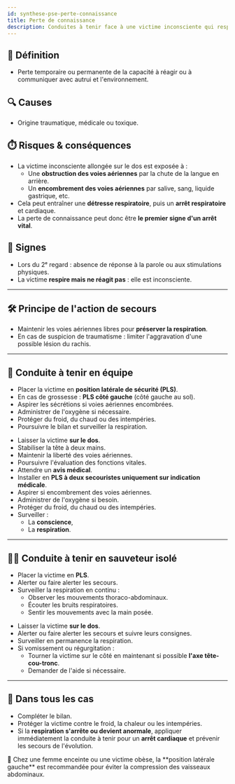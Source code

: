 ---
id: synthese-pse-perte-connaissance
title: Perte de connaissance
description: Conduites à tenir face à une victime inconsciente qui respire
---


## 🧠 Définition

- Perte temporaire ou permanente de la capacité à réagir ou à communiquer avec autrui et l'environnement.

## 🔍 Causes

- Origine traumatique, médicale ou toxique.

## ⏱️ Risques & conséquences

- La victime inconsciente allongée sur le dos est exposée à :
  - Une **obstruction des voies aériennes** par la chute de la langue en arrière.
  - Un **encombrement des voies aériennes** par salive, sang, liquide gastrique, etc.
- Cela peut entraîner une **détresse respiratoire**, puis un **arrêt respiratoire** et cardiaque.
- La perte de connaissance peut donc être **le premier signe d'un arrêt vital**.

## 🧭 Signes

- Lors du 2ᵉ regard : absence de réponse à la parole ou aux stimulations physiques.
- La victime **respire mais ne réagit pas** : elle est inconsciente.

---

## 🛠️ Principe de l'action de secours

- Maintenir les voies aériennes libres pour **préserver la respiration**.
- En cas de suspicion de traumatisme : limiter l'aggravation d'une possible lésion du rachis.

---

## 👥 Conduite à tenir en équipe

<Tabs>
  <TabItem value="sans-traumatisme" label="✅ Sans traumatisme" default>

  - Placer la victime en **position latérale de sécurité (PLS)**.
  - En cas de grossesse : **PLS côté gauche** (côté gauche au sol).
  - Aspirer les sécrétions si voies aériennes encombrées.
  - Administrer de l'oxygène si nécessaire.
  - Protéger du froid, du chaud ou des intempéries.
  - Poursuivre le bilan et surveiller la respiration.

  </TabItem>
  <TabItem value="avec-traumatisme" label="🚧 Avec traumatisme ou suspicion">

  - Laisser la victime **sur le dos**.
  - Stabiliser la tête à deux mains.
  - Maintenir la liberté des voies aériennes.
  - Poursuivre l'évaluation des fonctions vitales.
  - Attendre un **avis médical**.
  - Installer en **PLS à deux secouristes uniquement sur indication médicale**.
  - Aspirer si encombrement des voies aériennes.
  - Administrer de l'oxygène si besoin.
  - Protéger du froid, du chaud ou des intempéries.
  - Surveiller :
    - La **conscience**,
    - La **respiration**.

  </TabItem>
</Tabs>

---

## 🙍‍♂️ Conduite à tenir en sauveteur isolé

<Tabs>
  <TabItem value="sans-trauma-solo" label="✅ Sans traumatisme" default>

  - Placer la victime en **PLS**.
  - Alerter ou faire alerter les secours.
  - Surveiller la respiration en continu :
    - Observer les mouvements thoraco-abdominaux.
    - Écouter les bruits respiratoires.
    - Sentir les mouvements avec la main posée.

  </TabItem>
  <TabItem value="avec-trauma-solo" label="🚧 Avec traumatisme ou doute">

  - Laisser la victime **sur le dos**.
  - Alerter ou faire alerter les secours et suivre leurs consignes.
  - Surveiller en permanence la respiration.
  - Si vomissement ou régurgitation :
    - Tourner la victime sur le côté en maintenant si possible **l'axe tête-cou-tronc**.
    - Demander de l'aide si nécessaire.

  </TabItem>
</Tabs>

---

## 🔄 Dans tous les cas

- Compléter le bilan.
- Protéger la victime contre le froid, la chaleur ou les intempéries.
- Si la **respiration s'arrête ou devient anormale**, appliquer immédiatement la conduite à tenir pour un **arrêt cardiaque** et prévenir les secours de l'évolution.

<Admonition type="info">
📌 Chez une femme enceinte ou une victime obèse, la **position latérale gauche** est recommandée pour éviter la compression des vaisseaux abdominaux.
</Admonition>
